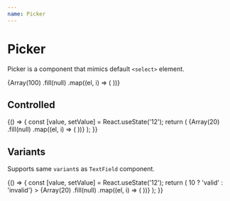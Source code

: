 ```yaml
---
name: Picker
---
```



# Picker

Picker is a component that mimics default `<select>` element.

<Playground>
  <Box css={{ p: '$8', bc: '$surfaceStill' }}>
    <Flex gap="md" css={{ width: '$40' }} cross="stretch">
      <Picker label="Item index" placeholder="1 number">
        {Array(100)
          .fill(null)
          .map((el, i) => (
            <Picker.Item key={i} value={`${i + 1}`} label={`Item ${i + 1}`} />
          ))}
      </Picker>
    </Flex>
  </Box>
</Playground>

## Controlled

<Playground>
  {() => {
    const [value, setValue] = React.useState('12');
    return (
      <Box css={{ p: '$8', bc: '$surfaceStill' }}>
        <Flex gap="md" css={{ width: '$40' }}>
          <Picker label="Item index" value={value} onChange={setValue}>
            {Array(20)
              .fill(null)
              .map((el, i) => (
                <Picker.Item key={i} value={`${i + 1}`} label={`Item ${i + 1}`} />
              ))}
          </Picker>
        </Flex>
      </Box>
    );
  }}
</Playground>

## Variants

Supports same `variant`s as `TextField` component.

<Playground>
  {() => {
    const [value, setValue] = React.useState('12');
    return (
      <Box css={{ p: '$8', bc: '$surfaceStill' }}>
        <Flex gap="md" css={{ width: '$40' }} cross="stretch">
          <Picker
            label="Item index"
            variant="underlined"
            placeholder="1 number"
            validity={Number(value) > 10 ? 'valid' : 'invalid'}
          >
            {Array(20)
              .fill(null)
              .map((el, i) => (
                <Picker.Item key={i} value={`${i + 1}`} label={`Item ${i + 1}`} />
              ))}
          </Picker>
        </Flex>
      </Box>
    );
  }}
</Playground>
